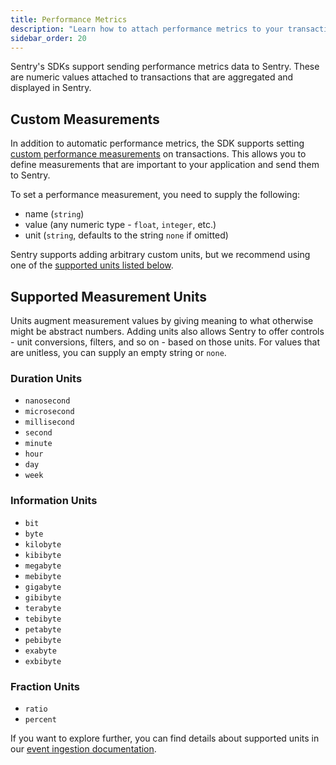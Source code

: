 ```yaml
---
title: Performance Metrics
description: "Learn how to attach performance metrics to your transactions."
sidebar_order: 20
---
```


Sentry's SDKs support sending performance metrics data to Sentry. These are numeric values attached to transactions that are aggregated and displayed in Sentry.

## Custom Measurements

<Include name="custom-measurements-disclaimer.mdx" />

In addition to automatic performance metrics, the SDK supports setting [custom performance measurements](/product/performance/metrics/#custom-performance-measurements) on transactions. This allows you to define measurements that are important to your application and send them to Sentry.

To set a performance measurement, you need to supply the following:

- name (`string`)
- value (any numeric type - `float`, `integer`, etc.)
- unit (`string`, defaults to the string `none` if omitted)

Sentry supports adding arbitrary custom units, but we recommend using one of the [supported units listed below](./#supported-measurement-units).

<PlatformContent includePath="performance/custom-performance-metrics" />

<Include name="custom-measurements-units-disclaimer.mdx" />

## Supported Measurement Units

Units augment measurement values by giving meaning to what otherwise might be abstract numbers. Adding units also allows Sentry to offer controls - unit conversions, filters, and so on - based on those units. For values that are unitless, you can supply an empty string or `none`.

### Duration Units

- `nanosecond`
- `microsecond`
- `millisecond`
- `second`
- `minute`
- `hour`
- `day`
- `week`

### Information Units

- `bit`
- `byte`
- `kilobyte`
- `kibibyte`
- `megabyte`
- `mebibyte`
- `gigabyte`
- `gibibyte`
- `terabyte`
- `tebibyte`
- `petabyte`
- `pebibyte`
- `exabyte`
- `exbibyte`

### Fraction Units

- `ratio`
- `percent`

If you want to explore further, you can find details about supported units in our [event ingestion documentation](https://getsentry.github.io/relay/relay_metrics/enum.MetricUnit.html).
